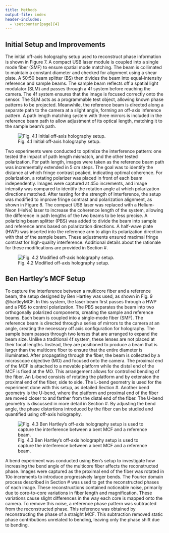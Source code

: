 ```yaml
---
title: Methods
output-file: index
header-includes:
  - \setcounter{page}{4}  
---
```


## Initial Setup and Improvements {#initial-setup-and-improvements}

\indent The initial off-axis holography setup used to reconstruct phase information is shown in Figure 7. A compact USB laser module is coupled into a single mode fiber (SMF) to ensure spatial mode matching. The beam is collimated to maintain a constant diameter and checked for alignment using a shear plate. A 50:50 beam splitter (BS) then divides the beam into equal-intensity reference and sample beams. The sample beam reflects off a spatial light modulator (SLM) and passes through a 4f system before reaching the camera. The 4f system ensures that the image is focused correctly onto the sensor. The SLM acts as a programmable test object, allowing known phase patterns to be projected. Meanwhile, the reference beam is directed along a separate path to the camera at a slight angle, forming an off-axis inference pattern. A path length matching system with three mirrors is included in the reference beam path to allow adjustment of its optical length, matching it to the sample beam's path.

![Fig. 4.1 Initial off-axis holography setup.](./images/OGSetup.png)

\indent Two experiments were conducted to optimize the interference pattern: one tested the impact of path length mismatch, and the other tested polarization. For path length, images were taken as the reference beam path was incrementally extended in 5 cm steps. The goal was to identify the distance at which fringe contrast peaked, indicating optimal coherence. For polarization, a rotating polarizer was placed in front of each beam independently. Images were captured at 45o increments, and image intensity was compared to identify the rotation angle at which polarization directions matched.
\indent After testing for the strength of interference, the setup was modified to improve fringe contrast and polarization alignment, as shown in Figure 8. The compact USB laser was replaced with a Helium-Neon (HeNe) laser to increase the coherence length of the system, allowing the difference in path lengths of the two beams to be less precise. A polarizing beam splitter (PBS) was added to divide the beam into sample and reference arms based on polarization directions. A half-wave plate (HWP) was inserted into the reference arm to align its polarization direction with that of the sample beam. These adjustments ensured maximal fringe contrast for high-quality interference. Additional details about the rationale for these modifications are provided in Section #.

![Fig. 4.2 Modified off-axis holography setup.](./images/NewSetup.png)

## Ben Hartley's MCF Setup {#ben-hartleys-mcf-setup}

\indent To capture the interference between a multicore fiber and a reference beam, the setup designed by Ben Hartley was used, as shown in Fig. 9 @hartleyMCF. In this system, the laser beam first passes through a HWP and a PBS to control polarization. The PBS separates the beam into two orthogonally polarized components, creating the sample and reference beams. Each beam is coupled into a single-mode fiber (SMF).
\indent The reference beam is directed through a series of mirrors to the camera at an angle, creating the necessary off axis configuration for holography. The sample beam passes through two lenses that are arranged to expand the beam size. Unlike a traditional 4f system, these lenses are not placed at their focal lengths. Instead, they are positioned to produce a beam that is larger than the multicore fiber to ensure that the entire diameter is illuminated. After propagating through the fiber, the beam is collected by a microscope objective (MO) and focused onto the camera.
\indent The proximal end of the MCF is attached to a movable platform while the distal end of the MCF is fixed at the MO. This arrangement allows for controlled bending of the fiber. An L-bend consists of rotating the platform and by extension the proximal end of the fiber, side to side. The L-bend geometry is used for the experiment done with this setup, as detailed Section #. Another bend geometry is the U-bend, where the platform and proximal end of the fiber are moved closer to and farther from the distal end of the fiber. The U-bend geometry is discussed in more detail in Section #. By adjusting the bend angle, the phase distortions introduced by the fiber can be studied and quantified using off-axis holography.

![Fig. 4.3 Ben Hartley’s off-axis holography setup is used to capture the interference between a bent MCF and a reference beam.](./images/BenSetup.png)

\indent A bend experiment was conducted using Ben’s setup to investigate how increasing the bend angle of the multicore fiber affects the reconstructed phase. Images were captured as the proximal end of the fiber was rotated in 10o increments to introduce progressively larger bends. The Fourier domain process described in Section # was used to get the reconstructed phases of each image. These reconstructions contained noticeable noise, primarily due to core-to-core variations in fiber length and magnification. These variations cause slight differences in the way each core is mapped onto the camera. To remove this noise, a reference phase pattern was subtracted from the reconstructed phase. This reference was obtained by reconstructing the phase of a straight MCF. This subtraction removed static phase contributions unrelated to bending, leaving only the phase shift due to bending.